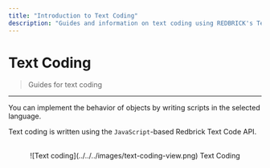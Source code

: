 ```yaml
---
title: "Introduction to Text Coding"
description: "Guides and information on text coding using REDBRICK's Text Code API."
---
```


# Text Coding

> Guides for text coding

---

You can implement the behavior of objects by writing scripts in the selected language.

Text coding is written using the `JavaScript`-based Redbrick Text Code API.

<br />
<center> ![Text coding](../../../images/text-coding-view.png) Text Coding </center>
